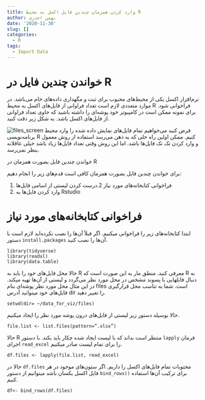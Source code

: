 ```yaml
---
title: وارد کردن همزمان چندین فایل اکسل به محیط R
author: بهمن اجدری
date: '2020-11-30'
slug: []
categories:
  - R
tags:
  - Import Data
---
```

# خواندن چندین فایل در R
نرم‌افزار اکسل یکی از محیط‌های محبوب برای ثبت و مگهداری داده‌های خام می‌باشد. در موارد متعددی لازم است تعداد فراوانی از فایل‌های اکسل به محیط R فراخوانی شود. برای نمونه ممکن است در کامپیوتر خود پوشه‌ای را داشته باشید که حاوی تعداد فراوانی از فایل‌های اکسل باشد. به شکل زیر دقت کنید.

![files_screen](/images/files_screen.png)
فرض کنید می‌خواهیم تمام فایل‌های نمایش داده شده را وارد محیط برنامه‌نویسی R کنیم. ممکن اولین راه حلی که به ذهن می‌رسد استفاده از روش معمول و وارد کردن تک تک فایل‌ها باشد. اما این روش وقتی تعداد فایل‌ها زیاد باشد خیلی عاقلانه بنظر نمی‌رسد.

خواندن چندین فایل بصورت همزمان در R

برای خواندن چندین فایل بصورت همزمان کافی است قدم‌های زیر را انجام دهیم:

1. فراخوانی کتابخانه‌های مورد نیاز
2.درست کردن لیستی از اسامی فایل‌ها
3. وارد کردن فایل‌ها به Rstudio

# فراخوانی کتابخانه‌های مورد نیاز

ابتدا کتابخانه‌های زیر را فراخوانی میکنیم. اگر قبلاً آن‌ها را نصب نکرده‌اید لازم است با دستور `install.packages` آن‌ها را نصب کنید.

```
library(tidyverse)
library(readxl)
library(data.table)
```
حالا محل فایل‌های خود را باید به R  معرفی کنید. منطق مار به این صورت است که R به دنبال فایلهایی با پسوند مشخص در محل مورد نظر می‌گردد و لیستی از آن‌ها تهیه میکند. در این مثال محل مورد نظر پوشه‌ای بنام files است. شما به تناسب محل قرارگیری فایل‌های خود میتوانید آدرس dir را تغییر دهید.

```
setwd(dir= ~/data_for_viz/files)

```
حالا بوسیله دستور زیر لیستی از فایل‌های درون پوشه مورد نظر را ایجاد میکنیم.

```
file.list <- list.files(pattern=”.xlsx”)

```
حالا R منتظر است بداند که با لیست ایجاد شده چکار باید بکند. با دستور ```lapply``` فرمان اجرای ```read_excel``` را برای تمام لیست صادر میکنیم.

```
df.files <- lapply(file.list, read_excel)

```
حالا در ```df.files```  محتویات تمام فایل‌های اکسل را داریم. اگر ستون‌های موجود در هر فایل اکسل یکسان باشد میتوانیم از دستور ```bind_rows()``` برای ترکیب آن‌ها استفاده کنیم.

```
df<- bind_rows(df.files)

```


